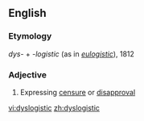 ==English==
===Etymology===
''dys''- + -''logistic'' (as in ''[[eulogistic]]''), 1812
===Adjective===
{{en-adj}}

# Expressing [[censure]] or [[disapproval]]

[[vi:dyslogistic]]
[[zh:dyslogistic]]